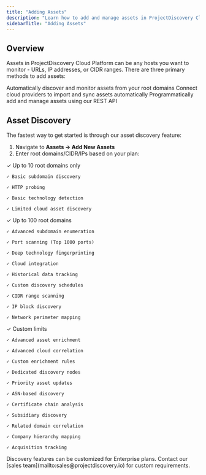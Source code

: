 ```yaml
---
title: "Adding Assets"
description: "Learn how to add and manage assets in ProjectDiscovery Cloud Platform"
sidebarTitle: "Adding Assets"
---
```


## Overview

Assets in ProjectDiscovery Cloud Platform can be any hosts you want to monitor - URLs, IP addresses, or CIDR ranges. There are three primary methods to add assets:

<CardGroup cols={3}>
  <Card 
    title="Asset Discovery" 
    icon="magnifying-glass"
    href="#asset-discovery">
    Automatically discover and monitor assets from your root domains
  </Card>
  <Card 
    title="Cloud Services" 
    icon="cloud"
    href="/cloud/integrations#cloud-asset-discovery">
    Connect cloud providers to import and sync assets automatically
  </Card>
  <Card 
    title="API Integration" 
    icon="code"
    href="https://docs.projectdiscovery.io/api-reference/enumerations/create-enumeration">
    Programmatically add and manage assets using our REST API
  </Card>
</CardGroup>

## Asset Discovery

The fastest way to get started is through our asset discovery feature:

1. Navigate to **Assets → Add New Assets**
2. Enter root domains/CIDR/IPs based on your plan:

<CardGroup cols={3}>
  <Card title="Free Plan" icon="star">
    ✓ Up to 10 root domains only

    ✓ Basic subdomain discovery

    ✓ HTTP probing

    ✓ Basic technology detection

    ✓ Limited cloud asset discovery
  </Card>

  <Card title="Pro Plan" icon="rocket">
    ✓ Up to 100 root domains

    ✓ Advanced subdomain enumeration

    ✓ Port scanning (Top 1000 ports)

    ✓ Deep technology fingerprinting

    ✓ Cloud integration

    ✓ Historical data tracking

    ✓ Custom discovery schedules

    ✓ CIDR range scanning

    ✓ IP block discovery

    ✓ Network perimeter mapping
  </Card>

  <Card title="Enterprise Plan" icon="building">
    ✓ Custom limits

    ✓ Advanced asset enrichment

    ✓ Advanced cloud correlation

    ✓ Custom enrichment rules

    ✓ Dedicated discovery nodes

    ✓ Priority asset updates

    ✓ ASN-based discovery

    ✓ Certificate chain analysis

    ✓ Subsidiary discovery

    ✓ Related domain correlation

    ✓ Company hierarchy mapping

    ✓ Acquisition tracking
  </Card>
</CardGroup>

<Note>
Discovery features can be customized for Enterprise plans. Contact our [sales team](mailto:sales@projectdiscovery.io) for custom requirements.
</Note>


